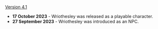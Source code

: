 {{Change History/Header}}
[[Version 4.1]]
* '''17 October 2023''' - Wriothesley was released as a playable character.
* '''27 September 2023''' - Wriothesley was introduced as an NPC.